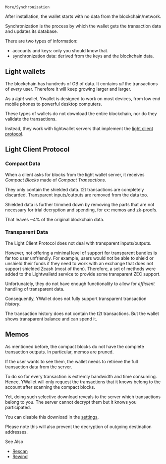 
`More/Synchronization`

After installation, the wallet starts with no data
from the blockchain/network.

Synchronization is the process by which the wallet
gets the transaction data and updates its database.

There are two types of information:
- accounts and keys: only you should know that.
- synchronization data: derived from the keys and
the blockchain data.

## Light wallets

The blockchain has hundreds of GB of data. It contains
*all* the transactions of *every* user. Therefore it
will keep growing larger and larger.

As a *light* wallet, Ywallet is designed to work
on most devices, from low end mobile phones
to powerful desktop computers.

These types of wallets do not download the entire
blockchain, nor do they validate the transactions.

Instead, they work with lightwallet servers
that implement the
[light client protocol](https://zips.z.cash/zip-0307).

## Light Client Protocol

### Compact Data

When a client asks for blocks from the light wallet server,
it receives *Compact Blocks* made of *Compact Transactions*.

They only contain the shielded data.
t2t transactions are completely discarded.
Transparent inputs/outputs are removed from the data too.

Shielded data is further trimmed down by removing
the parts that are not necessary for trial decryption
and spending, for ex: memos and zk-proofs.

That leaves ~4% of the original blockchain data.

### Transparent Data

<Callout>
The Light Client Protocol does not deal with transparent
inputs/outputs.
</Callout>

However, not offering a minimal level of support for
transparent bundles is far too user unfriendly.
For example, users would not be able to shield or
unshield their funds
if they need to work with an exchange that does not support
shielded Zcash (most of them).
Therefore, a set of methods were added to the
Lightwalletd service to provide some transparent ZEC support.

Unfortunately, they do not have enough functionality
to allow for *efficient* handling of transparent data.

Consequently, YWallet does not fully support transparent
transaction *history*.

<Callout type = "warning">
The transaction history does not contain the t2t transactions.
But the wallet shows transparent balance and can spend it.
</Callout>

## Memos
As mentioned before, the compact blocks do not have the complete
transaction outputs. In particular, memos are pruned.

If the user wants to see them, the wallet needs to retrieve
the full transaction data from the server.

To do so for every transaction is extremly bandwidth and
time consuming. Hence, YWallet will only request the transactions
that it knows belong to the account after scanning the compact
blocks.

Yet, doing such selective download reveals to the server
which transactions belong to you. The server cannot decrypt
them but it knows you participated.

You can disable this download in the
[settings](/settings/privacy#transaction-details).

Please note this will also prevent the decryption of outgoing
destination addresses.

See Also
- [Rescan](/sync/rescan)
- [Rewind](/sync/rewind)
